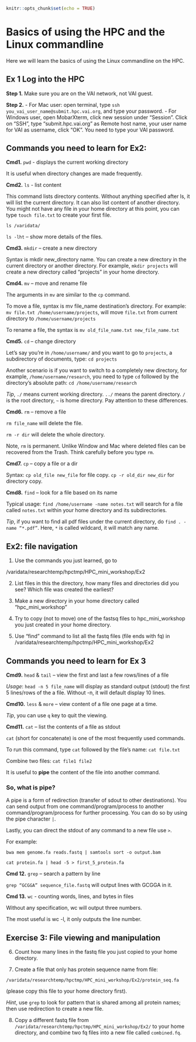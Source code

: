 ```r
knitr::opts_chunk$set(echo = TRUE)
```

# Basics of using the HPC and the Linux commandline

Here we will learn the basics of using the Linux commandline on the HPC.

## Ex 1 Log into the HPC

**Step 1.** Make sure you are on the VAI network, not VAI guest. 

**Step 2.** 
- For Mac user: open terminal, type `ssh you_vai_user_name@submit.hpc.vai.org`, and type your password. 
- For Windows user, open MobarXterm, click new session under “Session”.
Click on “SSH”, type “submit.hpc.vai.org” as Remote host name, your user name for  VAI as username, click “OK”. You need to type your VAI password. 


## Commands you need to learn for Ex2:

**Cmd1.** `pwd` - displays the current working directory

It is useful when directory changes are made frequently.

**Cmd2.** `ls` - list content 

This command lists directory contents. Without anything specified after ls, it will list the current directory. It can also list content of another directory. You might not have any file in your home directory at this point, you can type `touch file.txt` to create your first file.

`ls /varidata/`

`ls -lht`  -- show more details of the files. 

**Cmd3.**  `mkdir` -- create a new directory

Syntax is mkdir new_directory name. You can create a new directory in the current directory or another directory. For example, `mkdir projects` will create a new directory called "projects" in your home directory.

**Cmd4.** `mv` -- move and rename file

The arguments in `mv` are similar to the `cp` command. 

To move a file, syntax is mv file_name destination’s directory. For example: `mv file.txt /home/username/projects`, will move `file.txt` from current directory to `/home/username/projects`

To rename a file, the syntax is `mv old_file_name.txt new_file_name.txt`

**Cmd5.** `cd` -- change directory

Let’s say you’re in `/home/username/` and you want to go to `projects`, a subdirectory of documents, type: `cd projects`

Another scenario is if you want to switch to a completely new directory, for example, `/home/username/research`, you need to type `cd` followed by the directory’s absolute path: `cd /home/username/research`

_Tip_, `./` means current working directory. `../` means the parent directory. `/` is the root directory, `~` is home directory. Pay attention to these differences.  

**Cmd6.** `rm` -- remove a file 

`rm file_name` will delete the file. 

`rm -r dir` will delete the whole directory. 

Note, `rm` is permanent. Unlike Window and Mac where deleted files can be recovered from the Trash. Think carefully before you type `rm`. 

**Cmd7.** `cp` -- copy a file or a dir 

Syntax: `cp old_file new_file` for file copy. 
`cp -r old_dir new_dir` for directory copy. 

**Cmd8.** `find` -- look for a file based on its name 

Typical usage: `find /home/username -name notes.txt` will search for a file called `notes.txt` within your home directory and its subdirectories.

_Tip_, if you want to find all pdf files under the current directory, do `find . -name “*.pdf”`. Here, `*` is called wildcard, it will match any name. 


## Ex2: file navigation

1. Use the commands you just learned, go to

/varidata/researchtemp/hpctmp/HPC_mini_workshop/Ex2


2. List files in this the directory, how many files and directories did you see? Which file was created the earliest?


3. Make a new directory in your home directory called “hpc_mini_workshop”


4. Try to copy (not to move) one of the fastsq files to hpc_mini_workshop you just created in your home directory. 


5. Use “find” command to list all the fastq files (file ends with fq) in /varidata/researchtemp/hpctmp/HPC_mini_workshop/Ex2


## Commands you need to learn for Ex 3

**Cmd9.**  `head` & `tail` -- view the first and last a few rows/lines of a file

_Usage_: `head -n 5 file_name` will display as standard output (stdout) the first 5 lines/rows of the a file. Without -n, it will default display 10 lines. 

**Cmd10.** `less` & `more` -- view content of a file one page at a time. 

_Tip_, you can use `q` key to quit the viewing. 

**Cmd11.** `cat` -- list the contents of a file as stdout

`cat` (short for concatenate) is one of the most frequently used commands. 

To run this command, type `cat` followed by the file’s name: `cat file.txt`

Combine two files: `cat file1 file2`

It is useful to **pipe** the content of the file into another command. 


### So, what is pipe?

A pipe is a form of redirection (transfer of sdout to other destinations). You can send output from one command/program/process to another command/program/process for further processing. You can do so by using the pipe character `|`.

Lastly, you can direct the stdout of any command to a new file use `>`. 

For example:

`bwa mem genome.fa reads.fastq | samtools sort -o output.bam`

`cat protein.fa | head -5 > first_5_protein.fa`


**Cmd 12.** `grep` -- search a pattern by line 

`grep “GCGGA” sequence_file.fastq` will output lines with GCGGA in it. 

**Cmd 13.** `wc` - counting words, lines, and bytes in files

Without any specification, wc will output three numbers. 

The most useful is wc -l, it only outputs the line number. 

## Exercise 3:  File viewing and manipulation

6. Count how many lines in the fastq file you just copied to your home directory. 


7. Create a file that only has protein sequence name from file:

`/varidata/researchtemp/hpctmp/HPC_mini_workshop/Ex2/protein_seq.fa`

(please copy this file to your home directory first). 

_Hint_, use `grep` to look for pattern that is shared among all protein names; then use redirection to create a new file. 


8. Copy a different fastq file from `/varidata/researchtemp/hpctmp/HPC_mini_workshop/Ex2/` to your home directory, and combine two fq files into a new file called `combined.fq`.


